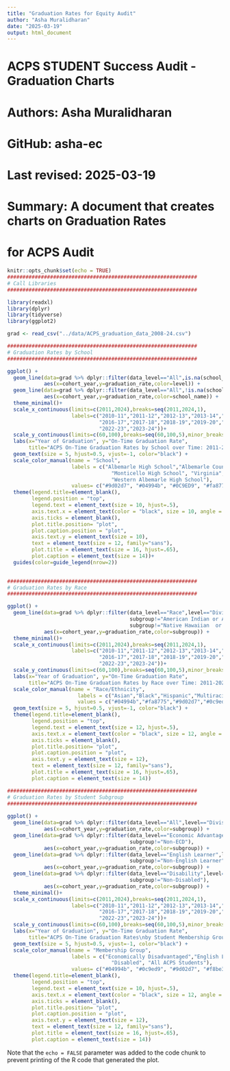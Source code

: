 ```yaml
---
title: "Graduation Rates for Equity Audit"
author: "Asha Muralidharan"
date: "2025-03-19"
output: html_document
---
```

##############################################################
# ACPS STUDENT Success Audit - Graduation Charts       
# Authors: Asha Muralidharan     
# GitHub: asha-ec                              
# Last revised: 2025-03-19
# Summary: A document that creates charts on Graduation Rates
#          for ACPS Audit
##############################################################

```r
knitr::opts_chunk$set(echo = TRUE)
##############################################################
# Call Libraries
##############################################################

library(readxl)
library(dplyr)
library(tidyverse)
library(ggplot2)

grad <- read_csv("../data/ACPS_graduation_data_2008-24.csv")
```

```r
##############################################################
# Graduation Rates by School
##############################################################

ggplot() +
  geom_line(data=grad %>% dplyr::filter(data_level=="All",is.na(school_name)),
            aes(x=cohort_year,y=graduation_rate,color=level)) +
  geom_line(data=grad %>% dplyr::filter(data_level=="All",!is.na(school_name)),
            aes(x=cohort_year,y=graduation_rate,color=school_name)) +
  theme_minimal()+
  scale_x_continuous(limits=c(2011,2024),breaks=seq(2011,2024,1),
                     labels=c("2010-11","2011-12","2012-13","2013-14","2014-15","2015-16",
                              "2016-17","2017-18","2018-19","2019-20","2020-21","2021-22",
                              "2022-23","2023-24"))+
  scale_y_continuous(limits=c(60,100),breaks=seq(60,100,5),minor_breaks=seq(60,100,1))+
  labs(x="Year of Graduation", y="On-Time Graduation Rate", 
       title="ACPS On-Time Graduation Rates by School over Time: 2011-2024")+
  geom_text(size = 5, hjust=0.5, vjust=-1, color="black") + 
  scale_color_manual(name = "School",
                     labels = c("Albemarle High School","Albemarle County Public Schools",
                                  "Monticello High School", "Virginia", 
                                  "Western Albemarle High School"),
                     values= c("#9d02d7", "#04994b", "#0C9ED9", "#fa8775", "#F8BE3D"))+
  theme(legend.title=element_blank(), 
        legend.position = "top", 
        legend.text = element_text(size = 10, hjust=.5), 
        axis.text.x = element_text(color = "black", size = 10, angle = 45, hjust = 1), 
        axis.ticks = element_blank(),
        plot.title.position= "plot", 
        plot.caption.position = "plot", 
        axis.text.y = element_text(size = 10), 
        text = element_text(size = 12, family="sans"), 
        plot.title = element_text(size = 16, hjust=.65), 
        plot.caption = element_text(size = 14))+
  guides(color=guide_legend(nrow=2))
  

```

```r
##############################################################
# Graduation Rates by Race
##############################################################

ggplot() +
  geom_line(data=grad %>% dplyr::filter(data_level=="Race",level=="Division",
                                        subgroup!="American Indian or Alaska Native",
                                        subgroup!="Native Hawaiian  or Pacific Islander"),
            aes(x=cohort_year,y=graduation_rate,color=subgroup)) +
  theme_minimal()+
  scale_x_continuous(limits=c(2011,2024),breaks=seq(2011,2024,1),
                     labels=c("2010-11","2011-12","2012-13","2013-14","2014-15","2015-16",
                              "2016-17","2017-18","2018-19","2019-20","2020-21","2021-22",
                              "2022-23","2023-24"))+
  scale_y_continuous(limits=c(60,100),breaks=seq(60,100,5),minor_breaks=seq(60,100,1))+
  labs(x="Year of Graduation", y="On-Time Graduation Rate", 
       title="ACPS On-Time Graduation Rates by Race over Time: 2011-2024")+
  scale_color_manual(name = "Race/Ethnicity",
                       labels = c("Asian","Black","Hispanic","Multiracial","White"),
                       values = c("#04994b","#fa8775","#9d02d7","#0c9ed9", "#f8be3d"))+
  geom_text(size = 5, hjust=0.5, vjust=-1, color="black") +
  theme(legend.title=element_blank(),
        legend.position = "top",
        legend.text = element_text(size = 12, hjust=.5),
        axis.text.x = element_text(color = "black", size = 12, angle = 45, hjust = 1),
        axis.ticks = element_blank(),
        plot.title.position= "plot",
        plot.caption.position = "plot",
        axis.text.y = element_text(size = 12),
        text = element_text(size = 12, family="sans"),
        plot.title = element_text(size = 16, hjust=.65),
        plot.caption = element_text(size = 14))

```

```r

##############################################################
# Graduation Rates by Student Subgroup
##############################################################
  
ggplot() +
  geom_line(data=grad %>% dplyr::filter(data_level=="All",level=="Division"),
            aes(x=cohort_year,y=graduation_rate,color=subgroup)) +
  geom_line(data=grad %>% dplyr::filter(data_level=="Economic Advantage",level=="Division",
                                        subgroup!="Non-ECD"),
            aes(x=cohort_year,y=graduation_rate,color=subgroup)) +
  geom_line(data=grad %>% dplyr::filter(data_level=="English Learner",level=="Division",
                                        subgroup!="Non-English Learner"),
            aes(x=cohort_year,y=graduation_rate,color=subgroup)) +
  geom_line(data=grad %>% dplyr::filter(data_level=="Disability",level=="Division",
                                        subgroup!="Non-Disabled"),
            aes(x=cohort_year,y=graduation_rate,color=subgroup)) +
  theme_minimal()+
  scale_x_continuous(limits=c(2011,2024),breaks=seq(2011,2024,1),
                     labels=c("2010-11","2011-12","2012-13","2013-14","2014-15","2015-16",
                              "2016-17","2017-18","2018-19","2019-20","2020-21","2021-22",
                              "2022-23","2023-24"))+
  scale_y_continuous(limits=c(60,100),breaks=seq(60,100,5),minor_breaks=seq(60,100,1))+
  labs(x="Year of Graduation", y="On-Time Graduation Rate", 
       title="ACPS On-Time Graduation Rates\nby Student Membership Group over Time: 2011-2024")+
  geom_text(size = 5, hjust=0.5, vjust=-1, color="black") + 
  scale_color_manual(name = "Membership Group",
                     labels = c("Economically Disadvantaged","English Learner",
                                  "Disabled", "All ACPS Students"),
                     values= c("#04994b", "#0c9ed9", "#9d02d7", "#f8be3d"))+
  theme(legend.title=element_blank(), 
        legend.position = "top", 
        legend.text = element_text(size = 10, hjust=.5), 
        axis.text.x = element_text(color = "black", size = 12, angle = 45, hjust = 1), 
        axis.ticks = element_blank(),
        plot.title.position= "plot", 
        plot.caption.position = "plot", 
        axis.text.y = element_text(size = 12), 
        text = element_text(size = 12, family="sans"), 
        plot.title = element_text(size = 16, hjust=.65), 
        plot.caption = element_text(size = 14))

```


Note that the `echo = FALSE` parameter was added to the code chunk to prevent printing of the R code that generated the plot.
